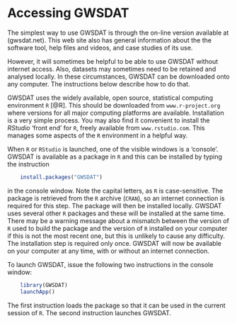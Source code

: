 # Accessing GWSDAT

The simplest way to use GWSDAT is through the on-line version available at (gwsdat.net).  This web site also has general information about the the software tool, help files and videos, and case studies of its use.

However, it will sometimes be helpful to be able to use GWSDAT without internet access.  Also, datasets may sometimes need to be retained and analysed locally.  In these circumstances, GWSDAT can be downloaded onto any computer.  The instructions below describe how to do that.

GWSDAT uses the widely available, open source, statistical computing environment `R` [@R].  This should be downloaded from `www.r-project.org` where versions for all major computing platforms are available.  Installation is a very simple process.  You may also find it convenient to install the *RStudio* 'front end' for `R`, freely available from `www.rstudio.com`.  This manages some aspects of the `R` environment in a helpful way.

When `R` or `RStudio` is launched, one of the visible windows is a 'console'.  GWSDAT is available as a package in `R` and this can be installed by typing the instruction
```r
    install.packages("GWSDAT")
```
in the console window.  Note the capital letters, as `R` is case-sensitive.  The package is retrieved from the `R` archive (`CRAN`), so an internet connection is required for this step.  The package will then be installed locally.  GWSDAT uses several other `R` packages and these will be installed at the same time.  There may be a warning message about a mismatch between the version of `R` used to build the package and the version of `R` installed on your computer if this is not the most recent one, but this is unlikely to cause any difficulty.  The installation step is required only once.  GWSDAT will now be available on your computer at any time, with or without an internet connection.

To launch GWSDAT, issue the following two instructions in the console window:
```r
    library(GWSDAT)
    launchApp()
```
The first instruction loads the package so that it can be used in the current session of `R`.  The second instruction launches GWSDAT.


\fbox{Excel installation instructions to be added}
